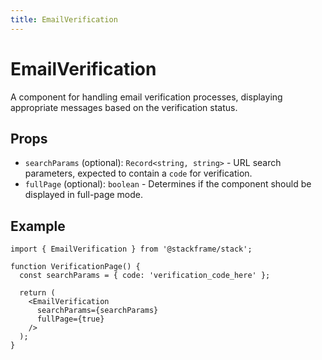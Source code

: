 ```yaml
---
title: EmailVerification
---
```


# EmailVerification

A component for handling email verification processes, displaying appropriate messages based on the verification status.

## Props

- `searchParams` (optional): `Record<string, string>` - URL search parameters, expected to contain a `code` for verification.
- `fullPage` (optional): `boolean` - Determines if the component should be displayed in full-page mode.

## Example

```tsx
import { EmailVerification } from '@stackframe/stack';

function VerificationPage() {
  const searchParams = { code: 'verification_code_here' };

  return (
    <EmailVerification
      searchParams={searchParams}
      fullPage={true}
    />
  );
}
```